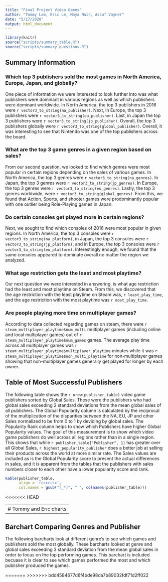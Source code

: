 ---
title: "Final Project Video Games"
author: "Tommy Lam, Eric Le, Maya Nair, Assaf Vayner"
date: "5/17/2020"
output: html_document
---

```{r setup, include=FALSE}
library(knitr)
source("scripts/summary_table.R")
source("scripts/summary_questions.R")
```

## Summary Information

### Which top 3 publishers sold the most games in North America, Europe, Japan, and globally?
One piece of information we were interested to look further into was what publishers were dominant in various regions as well as which publishers were dominant worldwide. In North America, the top 3 publishers in 2016 were `r vector3_to_string(na_publisher)`. Next, in Europe, the top 3 publishers were `r vector3_to_string(eu_publisher)`. Last, in Japan the top 3 publishers were `r vector3_to_string(jp_publisher)`. Overall, the top 3 publishers globally were `r vector3_to_string(global_publisher)`. Overall, it was interesting to see that Nintendo was one of the top publishers across the board.

### What are the top 3 game genres in a given region based on sales?
From our second question, we looked to find which genres were most popular in certain regions depending on the sales of various games. In North America, the top 3 genres were `r vector3_to_string(na_genres)`. In Japan, the top 3 genres were `r vector3_to_string(jp_genres)`. In Europe, the top 3 genres were `r vector3_to_string(eu_genres)`. Lastly, the top 3 genres worldwide, were `r vector3_to_string(global_genres)`. From this, we found that Action, Sports, and shooter games were prodominantly popular with one outlier being Role-Playing games in Japan.

### Do certain consoles get played more in certain regions?
Next, we sought to find which consoles of 2016 were most popular in given regions. In North America, the top 3 consoles were `r vector3_to_string(na_platform)`, in Japan, the top 3 consoles were `r vector3_to_string(jp_platform)`, and in Europe, the top 3 consoles were `r vector3_to_string(eu_platform)`. Interestingly enough, we found that the same consoles appeared to dominate overall no matter the region we analyzed. 

### What age restriction gets the least and most playtime?
Our next question we were interested in answering, is what age restriction had the least and most playtime on Steam. From this, we discovered that the age restriction with the least playtime on Steam was, `r least_play_time`, and the age restriction with the most playtime was `r most_play_time`.

### Are people playing more time on multiplayer games?
According to data collected regarding games on steam, there were `r steam_multiplayer_playtime$num_multi` multiplayer games (including online and local multiplayer games) out of `r steam_multiplayer_playtime$num_games` games. The average play time across all multiplayer games was `r steam_multiplayer_playtime$multiplayer_playtime` minutes while it was `r steam_multiplayer_playtime$non_multi_playtime` for non-multiplayer games showing that non-multiplayer games generally get played for longer by each owner.

## Table of Most Successful Publishers

The following table shows the `r nrow(publisher_table)` video game publishers sorted by Global Sales. These were the publishers who had global sales exceeding 2 standard deviations from the mean global sales of all publishers. The Global Popularity column is calculated by the reciprocal of the multiplication of the disparities between the NA, EU, JP and other Sales normalized to be from 0 to 1 by deviding by global sales. The Popularity Rank column helps to show which Publishers have higher Global Popularity values. The goal of this measurement is to show which video game publishers do well across all regions rather than in a single region. This shows that while `r publisher_table["Publisher", 1]` has greater over all Global Sales, `r highest_popularity_publisher` does a better job at selling their products across the world at more similar rate. The Sales values are included as is the Global Popularity score to present the actual differences in sales, and it is apparent from the tables that the publishers with sales numbers closer to each other have a lower popularity score and rank.

```{r, echo=FALSE}
kable(publisher_table,
      align = 'rccccccc',
      col.names = gsub("[_*]", " ", colnames(publisher_table)))
```
<<<<<<< HEAD

---
# Tommy and Eric charts
---

## Barchart Comparing Genres and Publisher

The following barcharts look at different genre's to see which games and publishers sold the most globally. These barcharts looked at genre and global sales exceeding 3 standard deviation from the mean global sales in order to focus on the top performing games. This barchart is included becuase it is clear to see which games performed the most and which publisher produced the games. 

=======
>>>>>>> bdd4584677d6f4bde98da7b89032fdf71d2ff022
